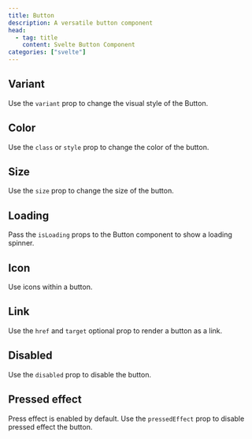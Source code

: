 ```yaml
---
title: Button
description: A versatile button component
head:
  - tag: title
    content: Svelte Button Component
categories: ["svelte"]
---
```



## Variant

Use the `variant` prop to change the visual style of the Button.

<PreviewTabs component="ButtonVariantPreview">
	<ButtonVariantPreview />
</PreviewTabs>

## Color

Use the `class` or `style` prop to change the color of the button.

<PreviewTabs component="ButtonColorPreview">
	<ButtonColorPreview client:load />
</PreviewTabs>

## Size

Use the `size` prop to change the size of the button.

<PreviewTabs component="ButtonSizePreview">
	<ButtonSizePreview />
</PreviewTabs>

## Loading

Pass the `isLoading` props to the Button component to show a loading spinner.

<PreviewTabs component="ButtonLoadingPreview">
	<ButtonLoadingPreview />
</PreviewTabs>

## Icon

Use icons within a button.

<PreviewTabs component="ButtonIconPreview">
	<ButtonIconPreview />
</PreviewTabs>

## Link

Use the `href` and `target` optional prop to render a button as a link.

<PreviewTabs component="ButtonLinkPreview">
	<ButtonLinkPreview client:load />
</PreviewTabs>

## Disabled

Use the `disabled` prop to disable the button.

<PreviewTabs component="ButtonDisabledPreview">
	<ButtonDisabledPreview />
</PreviewTabs>

## Pressed effect

Press effect is enabled by default. Use the `pressedEffect` prop to disable
pressed effect the button.

<PreviewTabs component="ButtonPressedEffectPreview">
	<ButtonPressedEffectPreview />
</PreviewTabs>
